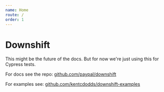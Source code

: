 ```yaml
---
name: Home
route: /
order: 1
---
```


# Downshift

This might be the future of the docs. But for now we're just using this for
Cypress tests.

For docs see the repo: [github.com/paypal/downshift](https://github.com/paypal/downshift)

For examples see: [github.com/kentcdodds/downshift-examples](https://github.com/kentcdodds/downshift-examples)
